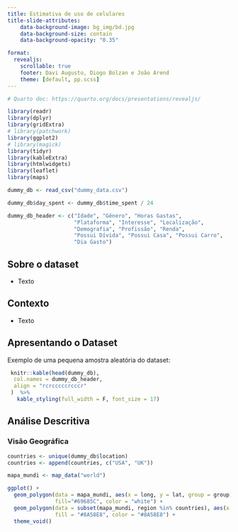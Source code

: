 ```yaml
---
title: Estimativa de uso de celulares
title-slide-attributes:
    data-background-image: bg_img/bd.jpg
    data-background-size: contain
    data-background-opacity: "0.35"

format: 
  revealjs:
    scrollable: true
    footer: Davi Augusto, Diogo Bolzan e João Arend
    theme: [default, pp.scss]
---
```


```r

# Quarto doc: https://quarto.org/docs/presentations/revealjs/

library(readr)
library(dplyr)
library(gridExtra)
# library(patchwork)
library(ggplot2)
# library(magick)
library(tidyr)
library(kableExtra)
library(htmlwidgets)
library(leaflet)
library(maps)

```

```r

dummy_db <- read_csv("dummy_data.csv")

dummy_db$day_spent <- dummy_db$time_spent / 24

dummy_db_header <- c("Idade", "Gênero", "Horas Gastas",
                     "Plataforma", "Interesse", "Localização",
                     "Demografia", "Profissão", "Renda",
                     "Possui Dívida", "Possui Casa", "Possui Carro",
                     "Dia Gasto")
```

## Sobre o dataset

- Texto

## Contexto

- Texto 

## Apresentando o Dataset
Exemplo de uma pequena amostra aleatória do dataset:

```r

 knitr::kable(head(dummy_db),
  col.names = dummy_db_header,
  align = "rcrcccccrcccr"
 )  %>%
   kable_styling(full_width = F, font_size = 17)
```

## Análise Descritiva

::: {.panel-tabset}

### Visão Geográfica

```r

countries <- unique(dummy_db$location) 
countries <- append(countries, c("USA", "UK"))

mapa_mundi <- map_data("world")

ggplot() +
  geom_polygon(data = mapa_mundi, aes(x = long, y = lat, group = group), 
               fill="#69685C", color = "white") +
  geom_polygon(data = subset(mapa_mundi, region %in% countries), aes(x = long, y = lat, group = group), 
               fill = "#8A58E8", color = "#8A58E8") +
  theme_void()
```


:::
